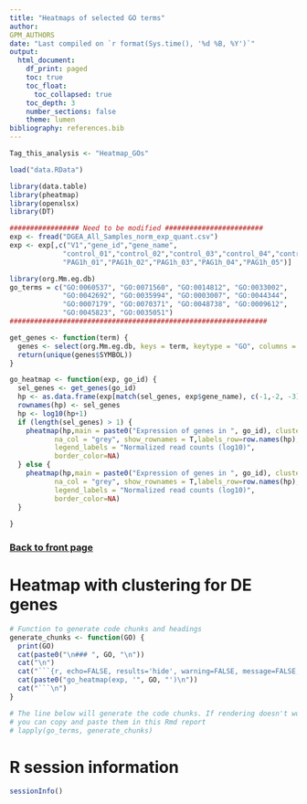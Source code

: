 ```yaml
---
title: "Heatmaps of selected GO terms"
author:
GPM_AUTHORS
date: "Last compiled on `r format(Sys.time(), '%d %B, %Y')`"
output:
  html_document:
    df_print: paged
    toc: true
    toc_float:
      toc_collapsed: true
    toc_depth: 3
    number_sections: false
    theme: lumen
bibliography: references.bib
---
```


```r
Tag_this_analysis <- "Heatmap_GOs"

load("data.RData")

library(data.table)
library(pheatmap)
library(openxlsx)
library(DT)

################# Need to be modified ########################
exp <- fread("DGEA_All_Samples_norm_exp_quant.csv")
exp <- exp[,c("V1","gene_id","gene_name",
             "control_01","control_02","control_03","control_04","control_05",
             "PAG1h_01","PAG1h_02","PAG1h_03","PAG1h_04","PAG1h_05")]

library(org.Mm.eg.db)
go_terms = c("GO:0060537", "GO:0071560", "GO:0014812", "GO:0033002",
             "GO:0042692", "GO:0035994", "GO:0003007", "GO:0044344",
             "GO:0007179", "GO:0070371", "GO:0048738", "GO:0009612",
             "GO:0045823", "GO:0035051") 
###############################################################

get_genes <- function(term) {
  genes <- select(org.Mm.eg.db, keys = term, keytype = "GO", columns = "SYMBOL")
  return(unique(genes$SYMBOL))
}

go_heatmap <- function(exp, go_id) {
  sel_genes <- get_genes(go_id)
  hp <- as.data.frame(exp[match(sel_genes, exp$gene_name), c(-1,-2, -3)])
  rownames(hp) <- sel_genes
  hp <- log10(hp+1)
  if (length(sel_genes) > 1) {
    pheatmap(hp,main = paste0("Expression of genes in ", go_id), cluster_cols=F,#annotation_row=annot,
           na_col = "grey", show_rownames = T,labels_row=row.names(hp),#kmeans_k=200,#color = hcl.colors(50, "YlGnBu"),
           legend_labels = "Normalized read counts (log10)",
           border_color=NA)
  } else {
    pheatmap(hp,main = paste0("Expression of genes in ", go_id), cluster_cols=F,cluster_rows=F,
           na_col = "grey", show_rownames = T,labels_row=row.names(hp),#kmeans_k=200,#color = hcl.colors(50, "YlGnBu"),
           legend_labels = "Normalized read counts (log10)",
           border_color=NA)
  }
  
}
```

### [Back to front page](Analysis_Report_RNAseq.html)


# Heatmap with clustering for DE genes

```r
# Function to generate code chunks and headings
generate_chunks <- function(GO) {
  print(GO)
  cat(paste0("\n### ", GO, "\n"))
  cat("\n")
  cat("```{r, echo=FALSE, results='hide', warning=FALSE, message=FALSE, fig.width=5, fig.asp = 1, fig.height=3, dpi=600, fig.format='png'}\n")
  cat(paste0("go_heatmap(exp, '", GO, "')\n"))
  cat("```\n")
}

# The line below will generate the code chunks. If rendering doesn't work,
# you can copy and paste them in this Rmd report
# lapply(go_terms, generate_chunks)
```

# R session information

```r
sessionInfo()
```